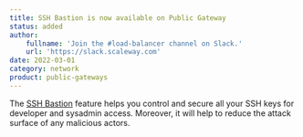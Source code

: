 ```yaml
---
title: SSH Bastion is now available on Public Gateway
status: added
author:
    fullname: 'Join the #load-balancer channel on Slack.'
    url: 'https://slack.scaleway.com'
date: 2022-03-01
category: network
product: public-gateways
---
```


The [SSH Bastion](https://www.scaleway.com/en/docs/network/vpc/how-to/use-ssh-bastion/) feature helps you control and secure all your SSH keys for developer and sysadmin access. Moreover, it will help to reduce the attack surface of any malicious actors.